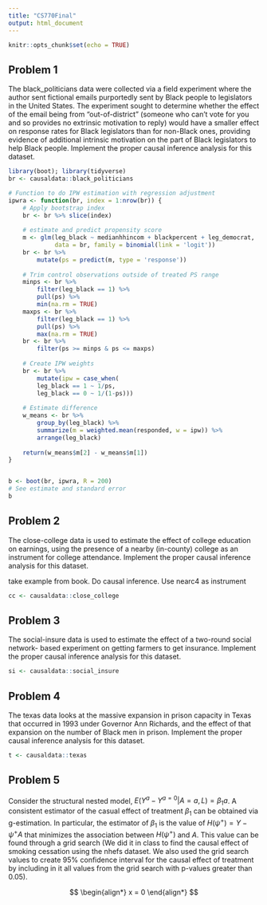 ```yaml
---
title: "CS770Final"
output: html_document
---
```


```r
knitr::opts_chunk$set(echo = TRUE)
```

## Problem 1
 The black_politicians data were collected via a field experiment where the author 
sent fictional emails purportedly sent by Black people to legislators in the United States. The experiment 
sought to determine whether the effect of the email being from "out-of-district" (someone who can’t vote 
for you and so provides no extrinsic motivation to reply) would have a smaller effect on response rates for 
Black legislators than for non-Black ones, providing evidence of additional intrinsic motivation on the 
part of Black legislators to help Black people. Implement the proper causal inference analysis for this 
dataset. 

```r
library(boot); library(tidyverse)
br <- causaldata::black_politicians

# Function to do IPW estimation with regression adjustment
ipwra <- function(br, index = 1:nrow(br)) {
    # Apply bootstrap index
    br <- br %>% slice(index)
    
    # estimate and predict propensity score
    m <- glm(leg_black ~ medianhhincom + blackpercent + leg_democrat,
             data = br, family = binomial(link = 'logit'))
    br <- br %>%
        mutate(ps = predict(m, type = 'response'))
    
    # Trim control observations outside of treated PS range
    minps <- br %>%
        filter(leg_black == 1) %>%
        pull(ps) %>%
        min(na.rm = TRUE)
    maxps <- br %>%
        filter(leg_black == 1) %>%
        pull(ps) %>%
        max(na.rm = TRUE)
    br <- br %>%
        filter(ps >= minps & ps <= maxps)
    
    # Create IPW weights
    br <- br %>%
        mutate(ipw = case_when(
        leg_black == 1 ~ 1/ps,
        leg_black == 0 ~ 1/(1-ps)))
    
    # Estimate difference
    w_means <- br %>% 
        group_by(leg_black) %>%
        summarize(m = weighted.mean(responded, w = ipw)) %>%
        arrange(leg_black)
    
    return(w_means$m[2] - w_means$m[1])
}


b <- boot(br, ipwra, R = 200)
# See estimate and standard error
b
```

## Problem 2

The close-college data is used to estimate the effect of college education on 
earnings, using the presence of a nearby (in-county) college as an instrument for college attendance. 
Implement the proper causal inference analysis for this dataset.

take example from book. Do causal inference. Use nearc4 as instrument
```r
cc <- causaldata::close_college
```

## Problem 3

The social-insure data is used to estimate the effect of a two-round social network-
based experiment on getting farmers to get insurance. Implement the proper causal inference analysis for 
this dataset. 


```r
si <- causaldata::social_insure

```

## Problem 4

The texas data looks at the massive expansion in prison capacity in Texas that 
occurred in 1993 under Governor Ann Richards, and the effect of that expansion on the number of Black 
men in prison. Implement the proper causal inference analysis for this dataset.

```r
t <- causaldata::texas

```

## Problem 5

Consider the structural nested model, $E(Y^a -Y^{a=0} | A=a, L) = \beta_1 a$. A consistent 
estimator of the casual effect of treatment $\beta_1$  can be obtained via g-estimation. In particular, the estimator 
of $\beta_1$  is the value of $H(\psi^+)=Y-\psi^+A$  that minimizes the association between $H(\psi^+)$ and  $A$. This 
value can be found through a grid search (We did it in class to find the causal effect of smoking cessation 
using the nhefs dataset. We also used the grid search values to create 95\% confidence interval for the 
causal effect of treatment by including in it all values from the grid search with p-values greater than 
0.05). 

$$
\begin{align*}
x = 0
\end{align*}
$$